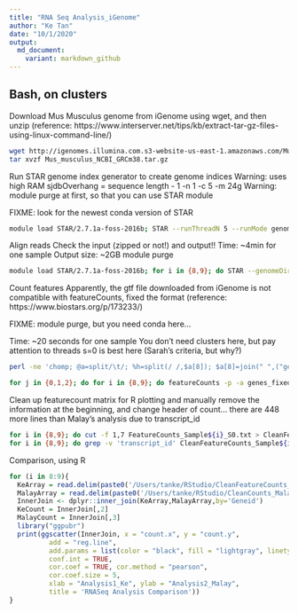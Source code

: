 ```yaml
---
title: "RNA Seq Analysis_iGenome"
author: "Ke Tan"
date: "10/1/2020"
output: 
  md_document:
    variant: markdown_github
---
```



## Bash, on clusters

Download Mus Musculus genome from iGenome using wget, and then unzip
(reference: https://www.interserver.net/tips/kb/extract-tar-gz-files-using-linux-command-line/)
```bash
wget http://igenomes.illumina.com.s3-website-us-east-1.amazonaws.com/Mus_musculus/NCBI/GRCm38/Mus_musculus_NCBI_GRCm38.tar.gz
tar xvzf Mus_musculus_NCBI_GRCm38.tar.gz
```

Run STAR genome index generator to create genome indices
Warning: uses high RAM
sjdbOverhang = sequence length - 1
-n 1 -c 5 -m 24g
Warning: module purge at first, so that you can use STAR module

FIXME: look for the newest conda version of STAR
```bash
module load STAR/2.7.1a-foss-2016b; STAR --runThreadN 5 --runMode genomeGenerate --genomeDir GenomeIndices --genomeFastaFiles genome.fa --sjdbGTFfile genes.gtf --sjdbOverhang 100
```

Align reads
Check the input (zipped or not!) and output!!
Time: ~4min for one sample
Output size: ~2GB
module purge
```bash
module load STAR/2.7.1a-foss-2016b; for i in {8,9}; do STAR --genomeDir GenomeIndices --runThreadN 20 --readFilesIn SeqData/${i}_R1_output_forward_paired.fq SeqData/${i}_R2_output_reverse_paired.fq --outFileNamePrefix ReadAlignment/Sample${i} --outSAMtype BAM SortedByCoordinate --outSAMattributes Standard; done
```

Count features
Apparently, the gtf file downloaded from iGenome is not compatible with featureCounts, fixed the format
(reference: https://www.biostars.org/p/173233/)

FIXME: module purge, but you need conda here...

Time: ~20 seconds for one sample
You don't need clusters here, but pay attention to threads
s=0 is best here (Sarah's criteria, but why?)
```bash
perl -ne 'chomp; @a=split/\t/; %h=split(/ /,$a[8]); $a[8]=join(" ",("gene_id",$h{"gene_id"},"transcript_id",$h{"transcript_id"})); print join("\t",@a),"\n";' genes.gtf > genes_fixed.gtf

for j in {0,1,2}; do for i in {8,9}; do featureCounts -p -a genes_fixed.gtf -g gene_id -t exon -o FeatureCounts/FeatureCounts_Sample${i}_S${j}.txt -s ${j} -T 20 ReadAlignment/Sample${i}Aligned.sortedByCoord.out.bam; done; done
```

Clean up featurecount matrix for R plotting
and manually remove the information at the beginning, and change header of count...
there are 448 more lines than Malay's analysis due to transcript_id

```bash
for i in {8,9}; do cut -f 1,7 FeatureCounts_Sample${i}_S0.txt > CleanFeatureCounts_Sample${i}_S0.txt; done
for i in {8,9}; do grep -v 'transcript_id' CleanFeatureCounts_Sample${i}_S0.txt > CleanFeatureCounts_Sample${i}_S0_fixed.txt; done
```

Comparison, using R

```r
for (i in 8:9){
  KeArray = read.delim(paste0('/Users/tanke/RStudio/CleanFeatureCounts_Sample',i,'_S0_fixed.txt'),header = TRUE, sep = '', dec = '.')
  MalayArray = read.delim(paste0('/Users/tanke/RStudio/CleanCounts_MalayRSEM_MouseAlignment_Sample',i,'.txt'),header = TRUE, sep = '', dec = '.')
  InnerJoin <- dplyr::inner_join(KeArray,MalayArray,by='Geneid')
  KeCount = InnerJoin[,2]
  MalayCount = InnerJoin[,3]
  library("ggpubr")
  print(ggscatter(InnerJoin, x = "count.x", y = "count.y", 
          add = "reg.line", 
          add.params = list(color = "black", fill = "lightgray", linetype = 3),
          conf.int = TRUE, 
          cor.coef = TRUE, cor.method = "pearson",
          cor.coef.size = 5,
          xlab = "Analysis1_Ke", ylab = "Analysis2_Malay",
          title = 'RNASeq Analysis Comparison'))
}
```


